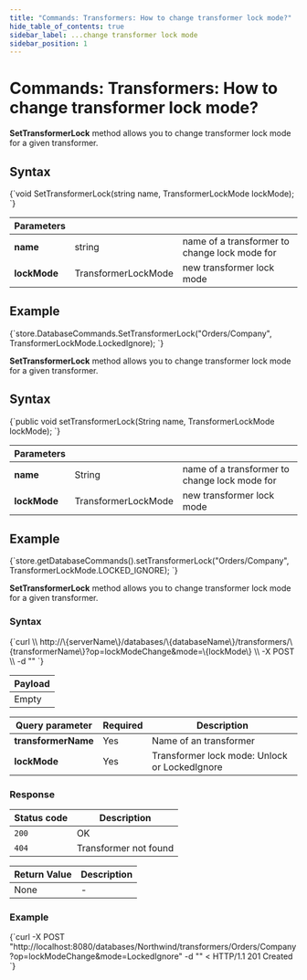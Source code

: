 ```yaml
---
title: "Commands: Transformers: How to change transformer lock mode?"
hide_table_of_contents: true
sidebar_label: ...change transformer lock mode
sidebar_position: 1
---
```





# Commands: Transformers: How to change transformer lock mode?
<LanguageSwitcher supportedLanguages={supportedLanguages} />
<LanguageContent language="csharp">


**SetTransformerLock** method allows you to change transformer lock mode for a given transformer.

## Syntax

<TabItem value="change_transformer_lock_1" label="change_transformer_lock_1">
<CodeBlock language="csharp">
{`void SetTransformerLock(string name, TransformerLockMode lockMode);
`}
</CodeBlock>
</TabItem>

| Parameters | | |
| ------------- | ------------- | ----- |
| **name** | string | name of a transformer to change lock mode for |
| **lockMode** | TransformerLockMode | new transformer lock mode |

## Example

<TabItem value="change_transformer_lock_2" label="change_transformer_lock_2">
<CodeBlock language="csharp">
{`store.DatabaseCommands.SetTransformerLock("Orders/Company", TransformerLockMode.LockedIgnore);
`}
</CodeBlock>
</TabItem>


</LanguageContent>
<LanguageContent language="java">


**SetTransformerLock** method allows you to change transformer lock mode for a given transformer.

## Syntax

<TabItem value="change_transformer_lock_1" label="change_transformer_lock_1">
<CodeBlock language="java">
{`public void setTransformerLock(String name, TransformerLockMode lockMode);
`}
</CodeBlock>
</TabItem>

| Parameters | | |
| ------------- | ------------- | ----- |
| **name** | String | name of a transformer to change lock mode for |
| **lockMode** | TransformerLockMode | new transformer lock mode |

## Example

<TabItem value="change_transformer_lock_2" label="change_transformer_lock_2">
<CodeBlock language="java">
{`store.getDatabaseCommands().setTransformerLock("Orders/Company", TransformerLockMode.LOCKED_IGNORE);
`}
</CodeBlock>
</TabItem>


</LanguageContent>
<LanguageContent language="http">


**SetTransformerLock** method allows you to change transformer lock mode for a given transformer.

### Syntax

<TabItem value="json" label="json">
<CodeBlock language="json">
{`curl \\
	http://\{serverName\}/databases/\{databaseName\}/transformers/\{transformerName\}?op=lockModeChange&mode=\{lockMode\} \\
	-X POST \\
	-d ""
`}
</CodeBlock>
</TabItem>

| Payload |
| ------- |
| Empty |

| Query parameter | Required | Description |
| ------------- | -- | ---- |
| **transformerName** | Yes | Name of an transformer |
| **lockMode** | Yes | Transformer lock mode: Unlock or LockedIgnore |

### Response

| Status code | Description |
| ----------- | - |
| `200` | OK |
| `404` | Transformer not found |

| Return Value | Description |
| ------------- | ----- |
| None | - |

### Example

<TabItem value="json" label="json">
<CodeBlock language="json">
{`curl -X POST "http://localhost:8080/databases/Northwind/transformers/Orders/Company?op=lockModeChange&mode=LockedIgnore" -d ""
< HTTP/1.1 201 Created
`}
</CodeBlock>
</TabItem>


</LanguageContent>

<!---
- [How to change index lock mode?](../../../../client-api/commands/indexes/how-to/change-index-lock-mode)

-->